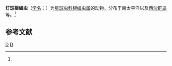 {{Speciesbox
| taxon = Rhizoplegma lychnosphaera
| binomial_authority = ([[恩斯特·海克尔|Haeckel]], 1887)<ref name='id9063'>{{cite web| url =http://www.bioinfo.cn/db05/BjdwSpecies.php?action=view&id=9063| title =灯球根编虫| work =《中国动物物种编目数据库》| publisher =中国科学院微生物研究所| author =中国科学院动物研究所| accessdate =2009-04-16| deadurl =yes| archiveurl =https://web.archive.org/web/20160305040521/http://www.bioinfo.cn/db05/BjdwSpecies.php?action=view&id=9063| archivedate =2016-03-05}}</ref>
}}

'''灯球根编虫'''（[[学名|学名]]：{{lang|la|''Rhizoplegma lychnosphaera''}}）为[[星球虫科|星球虫科]][[根编虫属|根编虫属]]的动物。分布于南太平洋以及[[西沙群岛|西沙群岛]]等。<ref name='id9063'/>

== 参考文献 ==
{{reflist}}

{{放射虫小作品}}

{{Taxonbar}}
[[Category:1887年描述的动物|D]]
[[Category:根编虫属|D]]